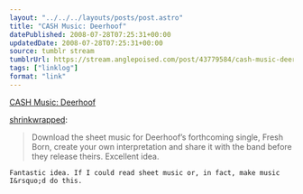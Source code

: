 ```yaml
---
layout: "../../../layouts/posts/post.astro"
title: "CASH Music: Deerhoof"
datePublished: 2008-07-28T07:25:31+00:00
updatedDate: 2008-07-28T07:25:31+00:00
source: tumblr stream
tumblrUrl: https://stream.anglepoised.com/post/43779584/cash-music-deerhoof
tags: ["linklog"]
format: "link"
---
```


[CASH Music: Deerhoof][1]

[shrinkwrapped](http://tumblefeed.thair.net/post/43741119/cash-music-deerhoof):

> Download the sheet music for Deerhoof’s forthcoming single, Fresh Born, create your own interpretation and share it with the band before they release theirs. Excellent idea.

    Fantastic idea. If I could read sheet music or, in fact, make music I&rsquo;d do this.

[1]: http://deerhoof.cashmusic.org/
